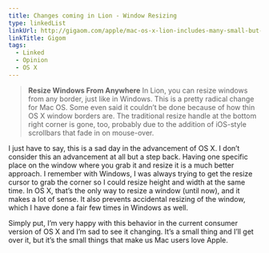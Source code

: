 ```yaml
---
title: Changes coming in Lion - Window Resizing
type: linkedList
linkUrl: http://gigaom.com/apple/mac-os-x-lion-includes-many-small-but-significant-changes
linkTitle: Gigom
tags:
  - Linked
  - Opinion
  - OS X
---
```


> **Resize Windows From Anywhere** In Lion, you can resize windows from any border, just like in Windows. This is a pretty radical change for Mac OS. Some even said it couldn’t be done because of how thin OS X window borders are. The traditional resize handle at the bottom right corner is gone, too, probably due to the addition of iOS-style scrollbars that fade in on mouse-over.

I just have to say, this is a sad day in the advancement of OS X. I don’t consider this an advancement at all but a step back. Having one specific place on the window where you grab it and resize it is a much better approach. I remember with Windows, I was always trying to get the resize cursor to grab the corner so I could resize height and width at the same time. In OS X, that’s the only way to resize a window (until now), and it makes a lot of sense. It also prevents accidental resizing of the window, which I have done a fair few times in Windows as well.

Simply put, I’m very happy with this behavior in the current consumer version of OS X and I’m sad to see it changing. It’s a small thing and I’ll get over it, but it’s the small things that make us Mac users love Apple.
